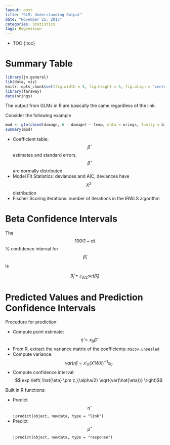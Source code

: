 ```yaml
---
layout: post
title: "GLM: Understanding Output"
date: "November 25, 2015"
categories: Statistics
tags: Regression
---
```


* TOC
{:toc}

# Summary Table
```r
library(jn.general)
lib(data, viz)
knitr::opts_chunk$set(fig.width = 5, fig.height = 5, fig.align = 'center')
library(faraway)
data(orings)
```

The output from GLMs in R are basically the same regardless of the link.

Consider the following example

```r
mod <- glm(cbind(damage, 6 - damage) ~ temp, data = orings, family = binomial)
summary(mod)
```

* Coefficient table: $$\hat{\beta}$$ estimates and standard errors, $$\hat{\beta}$$ are normally distributed
* Model Fit Statistics: deviances and AIC, deviances have $$X^2$$ distribution
* Fischer Scoring iterations: number of iterations in the IRWLS algorithm

# Beta Confidence Intervals
The $$100(1 - \alpha)$$% confidence interval for $$\hat{\beta}_i$$ is 

$$\hat{\beta}_i \pm z_{\alpha /2} se(\hat{\beta}_i)$$

# Predicted Values and Prediction Confidence Intervals

Procedure for prediction:

* Compute point estimate: $$ \hat{\eta} = x_0 \hat{\beta} $$
* From R, extract the variance matrix of the coefficients: `m$cov.unsealed`
* Compute variance: $$ var(\hat{\eta}) = x'_0 (X'WX)^{-1} x_0$$
* Compute confidence interval: $$ exp \left( \hat{\eta} \pm z_{\alpha/2} \sqrt{var(\hat{\eta})} \right)$$

Built in R functions:

* Predict $$\hat{\eta}$$: `predict(object, newdata, type = "link")`
* Predict $$\hat{\mu}$$: `predict(object, newdata, type = "response")`
